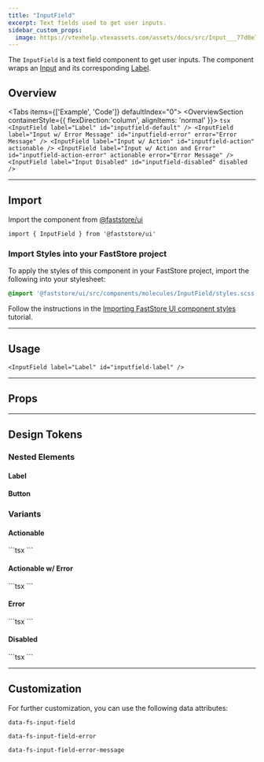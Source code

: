 ```yaml
---
title: "InputField"
excerpt: Text fields used to get user inputs.
sidebar_custom_props:
  image: https://vtexhelp.vtexassets.com/assets/docs/src/Input___77d0e7a8079b7d310e8223dd9e1994f6.png
---
```


The `InputField` is a text field component to get user inputs. The component wraps an [Input](https://developers.vtex.com/docs/guides/faststore/atoms-input) and its corresponding [Label](https://developers.vtex.com/docs/guides/faststore/atoms-label).

## Overview

<Tabs items={['Example', 'Code']} defaultIndex="0">
  <Tab>
    <OverviewSection containerStyle={{ flexDirection:'column', alignItems: 'normal' }}>
      <InputField label="Label" id="inputfield-default" />
      <InputField
        label="Input w/ Error Message"
        id="inputfield-error"
        error="Error Message"
      />
      <InputField label="Input w/ Action" id="inputfield-action" actionable />
      <InputField
        label="Input w/ Action and Error"
        id="inputfield-action-error"
        actionable
        error="Error Message"
      />
      <InputField label="Input Disabled" id="inputfield-disabled" disabled />
    </OverviewSection>
  </Tab>
  <Tab>
    ```tsx
    <InputField label="Label" id="inputfield-default" />
    <InputField
      label="Input w/ Error Message"
      id="inputfield-error"
      error="Error Message"
    />
    <InputField label="Input w/ Action" id="inputfield-action" actionable />
    <InputField
      label="Input w/ Action and Error"
      id="inputfield-action-error"
      actionable
      error="Error Message"
    />
    <InputField label="Input Disabled" id="inputfield-disabled" disabled />
    ```
  </Tab>
</Tabs>

---

## Import

Import the component from [@faststore/ui](https://developers.vtex.com/docs/guides/faststore/components-index)

```tsx
import { InputField } from '@faststore/ui'
```

### Import Styles into your FastStore project

To apply the styles of this component in your FastStore project, import the following into your stylesheet:

```scss
@import '@faststore/ui/src/components/molecules/InputField/styles.scss';
```

Follow the instructions in the [Importing FastStore UI component styles](https://developers.vtex.com/docs/guides/faststore/using-themes-importing-ui-components-styles) tutorial.

---

## Usage

<OverviewSection>
  <InputField label="Label" id="inputfield-label" />
</OverviewSection>

```tsx
<InputField label="Label" id="inputfield-label" />
```

---

## Props

<PropsSection propsList={propsInputField} />

---

## Design Tokens

<TokenTable>
  <TokenRow
    token="--fs-input-field-padding"
    value="var(--fs-spacing-2) var(--fs-spacing-2) 0"
  />
  <TokenRow
    token="--fs-input-field-color"
    value="var(--fs-color-text)"
    isColor
  />
  <TokenRow token="--fs-input-field-size" value="var(--fs-text-size-body)" />
  <TokenRow
    token="--fs-input-field-border-color"
    value="var(--fs-border-color)"
    isColor
  />
  <TokenDivider />
  <TokenRow
    token="--fs-input-field-transition-function"
    value="var(--fs-transition-function)"
  />
  <TokenRow
    token="--fs-input-field-transition-property"
    value="var(--fs-transition-property)"
  />
  <TokenRow
    token="--fs-input-field-transition-timing"
    value="var(--fs-transition-timing)"
  />
</TokenTable>

### Nested Elements

#### Label

<TokenTable>
  <TokenRow token="--fs-input-label-padding" value="0 var(--fs-spacing-2)" />
  <TokenRow
    token="--fs-input-field-label-color"
    value="var(--fs-color-text-light)"
    isColor
  />
  <TokenRow token="--fs-input-field-label-size" value="var(--fs-text-size-tiny)" />
</TokenTable>

#### Button

<TokenTable>
  <TokenRow token="--fs-input-field-button-height" value="var(--fs-control-tap-size)" />
</TokenTable>

### Variants

#### Actionable

<OverviewSection>
  <InputField label="Input w/ Action" id="inputfield-action" actionable />
</OverviewSection>
```tsx
<InputField label="Input w/ Action" id="inputfield-action" actionable />
```

#### Actionable w/ Error

<OverviewSection>
  <InputField
    label="Input w/ Error Message"
    id="inputfield-error"
    error="Error Message"
  />
</OverviewSection>
```tsx
<InputField
  label="Input w/ Error Message"
  id="inputfield-error"
  error="Error Message"
/>
```

#### Error

<OverviewSection>
  <InputField
    label="Input w/ Action and Error"
    id="inputfield-action-error"
    actionable
    error="Error Message"
  />
</OverviewSection>
```tsx
<InputField
  label="Input w/ Action and Error"
  id="inputfield-action-error"
  actionable
  error="Error Message"
/>
```

<TokenTable>
   <TokenRow
    token="--fs-input-error-message-margin-top"
    value="var(--fs-spacing-0)"
  />
  <TokenRow
    token="--fs-input-error-message-size"
    value="var(--fs-text-size-legend)"
  />
  <TokenRow token="--fs-input-error-message-line-height" value="1.1" />
  <TokenRow
    token="--fs-input-error-message-color"
    value="var(--fs-color-danger-text)"
    isColor
  />

  <TokenDivider />
  <TokenRow
    token="--fs-input-error-border-color"
    value="var(--fs-color-danger-border)"
    isColor
  />
  <TokenRow
    token="--fs-input-error-box-shadow"
    value="0 0 0 var(--fs-border-width) var(--fs-input-error-border-color)"
  />
  <TokenRow
    token="--fs-input-error-focus-ring"
    value="var(--fs-color-focus-ring-danger)"
    isColor
  />
</TokenTable>

#### Disabled

<OverviewSection>
  <InputField label="Input Disabled" id="inputfield-disabled" disabled />
</OverviewSection>
```tsx
<InputField label="Input Disabled" id="inputfield-disabled" disabled />
```

<TokenTable>
  <TokenRow
    token="--fs-input-disabled-bkg-color"
    value="var(--fs-color-disabled-bkg)"
    isColor
  />
  <TokenRow
    token="--fs-input-disabled-text-color"
    value="var(--fs-color-disabled-text)"
    isColor
  />
  <TokenRow
    token="--fs-input-disabled-border-width"
    value="var(--fs-border-width)"
  />
  <TokenRow
    token="--fs-input-disabled-border-color"
    value="var(--fs-border-color)"
    isColor
  />
</TokenTable>

---

## Customization

For further customization, you can use the following data attributes:

`data-fs-input-field`

`data-fs-input-field-error`

`data-fs-input-field-error-message`
